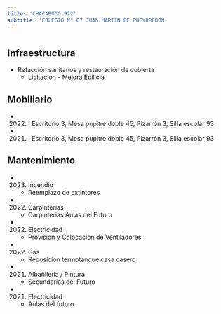 ```yaml
---
title: 'CHACABUCO 922'
subtitle: 'COLEGIO N° 07 JUAN MARTIN DE PUEYRREDON'
---
```


#
## Infraestructura

* Refacción sanitarios y restauración de cubierta 
    + Licitación - Mejora Edilicia 


## Mobiliario

*  (2022) : Escritorio 3, Mesa pupitre doble 45, Pizarrón 3, Silla escolar 93 

*  (2021) : Escritorio 3, Mesa pupitre doble 45, Pizarrón 3, Silla escolar 93 





## Mantenimiento

*  (2023) Incendio 
    + Reemplazo de extintores

*  (2022) Carpinterías 
    + Carpinterias Aulas del Futuro

*  (2022) Electricidad 
    + Provision y Colocacion de Ventiladores

*  (2022) Gas 
    + Reposicion termotanque casa casero

*  (2021) Albañileria / Pintura 
    + Secundarias del Futuro

*  (2021) Electricidad 
    + Aulas del futuro







